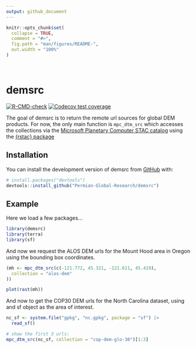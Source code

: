 ```yaml
---
output: github_document
---
```


<!-- README.md is generated from README.Rmd. Please edit that file -->

```r
knitr::opts_chunk$set(
  collapse = TRUE,
  comment = "#>",
  fig.path = "man/figures/README-",
  out.width = "100%"
)
```
<br>

# demsrc

<!-- badges: start -->
[![R-CMD-check](https://github.com/Permian-Global-Research/demsrc/actions/workflows/R-CMD-check.yaml/badge.svg)](https://github.com/Permian-Global-Research/demsrc/actions/workflows/R-CMD-check.yaml)
[![Codecov test coverage](https://codecov.io/gh/Permian-Global-Research/demsrc/branch/main/graph/badge.svg)](https://app.codecov.io/gh/Permian-Global-Research/demsrc?branch=main)
<!-- badges: end -->

The goal of demsrc is to return the remote url sources for global DEM products.
For now, the only main function is `mpc_dtm_src` which accesses the collections
via the [Microsoft Planetary Computer STAC catalog](https://planetarycomputer.microsoft.com/catalog) 
using the [{rstac} package](https://brazil-data-cube.github.io/rstac/)

## Installation

You can install the development version of demsrc from [GitHub](https://github.com/) with:

``` r
# install.packages("devtools")
devtools::install_github("Permian-Global-Research/demsrc")
```

## Example

Here we load a few packages...

```r
library(demsrc)
library(terra)
library(sf)
```

And now we request the ALOS DEM urls for the Mount Hood area in Oregon using 
the bounding box coordinates.
```r
(mh <- mpc_dtm_src(c(-121.772, 45.321, -121.611, 45.419),
  collection = "alos-dem"
))

plot(rast(mh))
```

And now to get the COP30 DEM urls for the North Carolina dataset, using and 
sf object as the area of interest.

```r
nc_sf <- system.file("gpkg", "nc.gpkg", package = "sf") |>
  read_sf()

# show the first 3 urls:
mpc_dtm_src(nc_sf, collection = "cop-dem-glo-30")[1:3]
```

